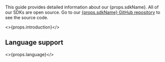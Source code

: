 <p />

This guide provides detailed information about our {props.sdkName}. All of our SDKs are open source. Go to our <a href="{props.repo}">{props.sdkName} GitHub repository</a> to see the source code.

<>{props.introduction}</>

## Language support

<>{props.language}</>

<!-- this would be too confusing, add later.

## Create a Harness Account

To work with the {props.sdk ?? 'SDK'}, you will need a Harness account. If you don't yet have an account, you can [get one for free](https://app.harness.io/auth/#/signup?utm_source=harness_hdh_fme).

You could skip this for now, but you will soon need to create a {props.sdkKeyType} {props.sdk ?? 'SDK'} key and some FME feature flags in Harness. Once these are created, you will be able to use the {props.sdk ?? 'SDK'} to evaluate your flags and alter your code execution path based on the feature flag evaluations.

-->